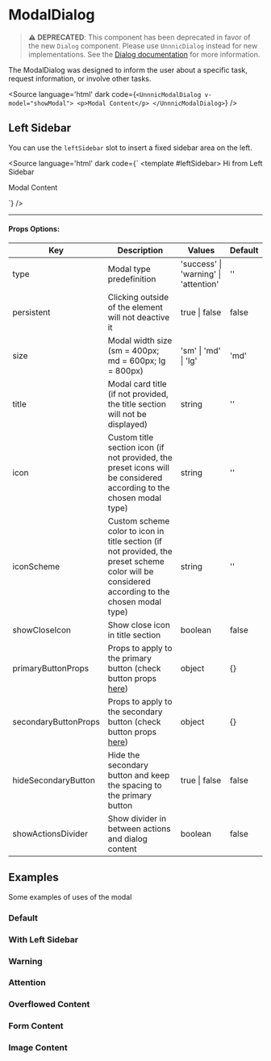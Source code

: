 

<Meta of={ModalDialogStories}/>

# ModalDialog

> **⚠️ DEPRECATED**: This component has been deprecated in favor of the new `Dialog` component. Please use `UnnnicDialog` 
instead for new implementations. See the [Dialog documentation](?path=/docs/feedback-dialog--docs) for more information.

The ModalDialog was designed to inform the user about a specific task, request information, or involve other tasks.

<Source
  language='html'
  dark
  code={`
    <UnnnicModalDialog v-model="showModal">
    <p>Modal Content</p>
</UnnnicModalDialog>
  `}
/>

## Left Sidebar

You can use the `leftSidebar` slot to insert a fixed sidebar area on the left.

<Source
  language='html'
  dark
  code={`
<UnnnicModalDialog v-model="showModal">
  <template #leftSidebar>
    Hi from Left Sidebar
  </template>

  <p>Modal Content</p>
</UnnnicModalDialog>
  `}
/>

---

#### **Props Options:**

| Key                 | Description                                                                                                                                   | Values                                | Default |
|---------------------|-----------------------------------------------------------------------------------------------------------------------------------------------|---------------------------------------|---------|
| type                | Modal type predefinition                                                                                                                      | 'success' \| 'warning' \| 'attention' | ''      |
| persistent          | Clicking outside of the element will not deactive it                                                                                          | true \| false                         | false   |
| size                | Modal width size (sm = 400px; md = 600px; lg = 800px)                                                                                         | 'sm' \| 'md' \| 'lg'                  | 'md'    |
| title               | Modal card title (if not provided, the title section will not be displayed)                                                                   | string                                | ''      |
| icon                | Custom title section icon (if not provided, the preset icons will be considered according to the chosen modal type)                           | string                                | ''      |
| iconScheme          | Custom scheme color to icon in title section (if not provided, the preset scheme color will be considered according to the chosen modal type) | string                                | ''      |
| showCloseIcon       | Show close icon in title section                                                                                                              | boolean                               | false   |
| primaryButtonProps  | Props to apply to the primary button (check button props [here](?path=/story/form-button--primary))                                           | object                                | \{}     |
| secondaryButtonProps| Props to apply to the secondary button (check button props [here](?path=/story/form-button--primary))                                         | object                                | \{}     |
| hideSecondaryButton | Hide the secondary button and keep the spacing to the primary button                                                                          | true \| false                         | false   |
| showActionsDivider  | Show divider in between actions and dialog content                                                                                            | boolean                               | false   |

## Examples
Some examples of uses of the modal

### Default

<Story of={ModalDialogStories.Default} />

### With Left Sidebar

<Story of={ModalDialogStories.WithLeftSidebar} />

### Warning

<Story of={ModalDialogStories.Warning} />

### Attention

<Story of={ModalDialogStories.Attention} />

### Overflowed Content

<Story of={ModalDialogStories.Overflowed} />

### Form Content

<Story of={ModalDialogStories.Form} />

### Image Content

<Story of={ModalDialogStories.Image} />